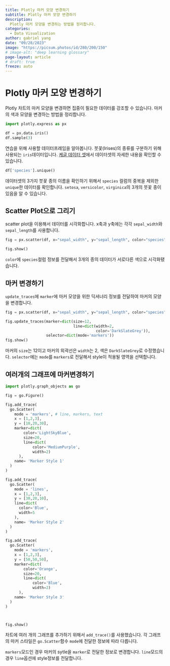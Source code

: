 ```yaml
---
title: Plotly 마커 모양 변경하기
subtitle: Plotly 마커 모양 변경하기
description:
  Plotly 마커 모양을 변경하는 방법을 정리합니다.
categories:
  - Data Visualization
author: gabriel yang
date: "09/28/2023"
image: "https://picsum.photos/id/280/200/150"
# image-alt: "deep learning glossary"
page-layout: article
# draft: true
freeze: auto
---
```


# Plotly 마커 모양 변경하기

Plotly 차트의 마커 모양을 변경하면 집중이 필요한 데이터를 강조할 수 있습니다. 마커의 색과 모양을 변경하는 방법을 정리합니다.

``` python
import plotly.express as px

df = px.data.iris()
df.sample(3)
```

연습을 위해 사용할 데이터프레임을 알아봅니다. 붓꽃(Irises)의 종류를 구분하기 위해 사용되는 `iris`데이터입니다. [케글 데이터 셋](https://www.kaggle.com/datasets/uciml/iris)에서 데이터셋의 자세한 내용을 확인할 수 있습니다.

``` python
df['species'].unique()
```

데이터셋의 3가지 붓꽃 종의 이름을 확인하기 위해서 `species` 컬럼의 중복을 제외한 `unique`한 데이터를 확인합니다. `setosa`, `versicolor`, `virginica`의 3개의 붓꽃 종이 있음을 알 수 있습니다.

## Scatter Plot으로 그리기

scatter plot을 이용해서 데이터를 시각화합니다. x축과 y축에는 각각 `sepal_width`와 `sepal_length`를 사용합니다.

``` python
fig = px.scatter(df, x="sepal_width", y="sepal_length", color="species")

fig.show()
```

`color`에 `species`컬럼 정보를 전달해서 3개의 종의 데이터가 서로다른 색으로 시각화됐습니다.

## 마커 변경하기

`update_traces`에 `marker`에 마커 모양을 위한 딕셔너리 정보를 전달하여 마커의 모양을 변경합니다.

``` python
fig = px.scatter(df, x="sepal_width", y="sepal_length", color="species")

fig.update_traces(marker=dict(size=12,
                              line=dict(width=2,
                                        color='DarkSlateGrey')),
                  selector=dict(mode='markers'))
fig.show()

```

마커의 `size`는 12이고 마커의 외곽선은 `width`는 2, 색은 `DarkSlateGrey`로 수정했습니다. `selector`에는 `mode`를 `markers`로 전달해서 style이 적용될 영역을 선택합니다.

## 여러개의 그래프에 마커변경하기

``` python
import plotly.graph_objects as go

fig = go.Figure()

fig.add_trace(
  go.Scatter(
    mode = 'markers', # line, markers, text
    x = [1,2,3],
    y = [10,20,30],
    marker=dict(
        color='LightSkyBlue',
        size=20,
        line=dict(
            color='MediumPurple',
            width=2)
      ),
    name= 'Marker Style 1'
  )
)

fig.add_trace(
  go.Scatter(
    mode = 'lines',
    x = [1,2,3],
    y = [30,20,10],
    line=dict(
      color='Blue',
      width=5
    ),
    name= 'Marker Style 2'
  )
)

fig.add_trace(
  go.Scatter(
    mode = 'markers',
    x = [1,2,3],
    y = [50,50,50],
    marker=dict(
        color='Orange',
        size=20,
        line=dict(
            color='Blue',
            width=2)
      ),
    name= 'Marker Style 3'
  )
)



fig.show()
```

차트에 여러 개의 그래프를 추가하기 위해서 `add_trace()`를 사용했습니다.
각 그래프의 마커 스타일은 `go.Scatter`함수 `mode`에 전달한 정보에 따라 다릅니다.

`markers`모드인 경우 마커의 sytle을 `marker`로 전달한 정보로 변경합니다. `line`모드의 경우 `line`옵션에 style정보를 전달합니다.